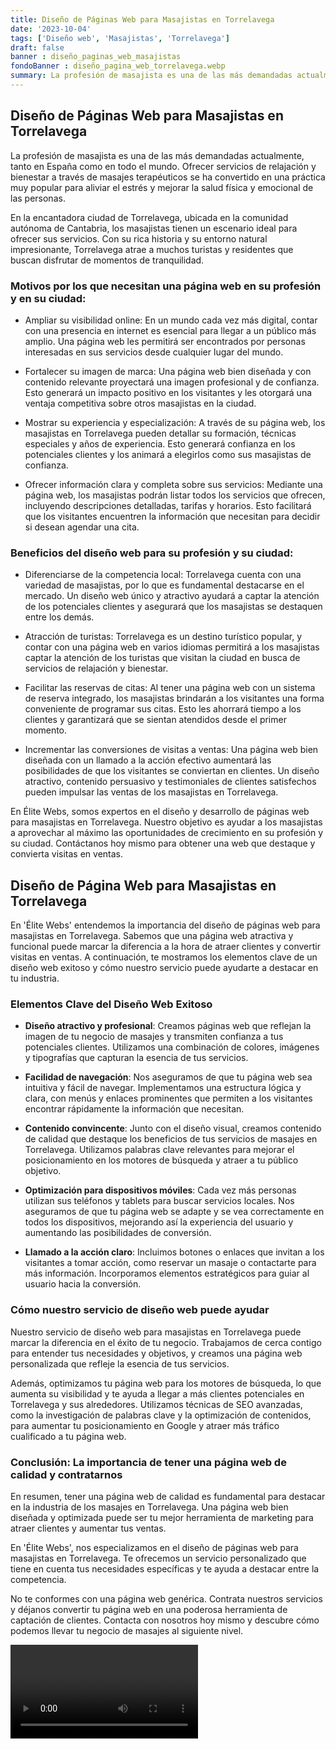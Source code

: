 ```yaml
---
title: Diseño de Páginas Web para Masajistas en Torrelavega
date: '2023-10-04'
tags: ['Diseño web', 'Masajistas', 'Torrelavega']
draft: false
banner : diseño_paginas_web_masajistas
fondoBanner : diseño_pagina_web_torrelavega.webp
summary: La profesión de masajista es una de las más demandadas actualmente, tanto en España como en todo el mundo. Ofrecer servicios de relajación y bienestar a través de masajes terapéuticos se ha convertido en una práctica muy popular para aliviar el estrés y mejorar la salud física y emocional de las personas. 
---
```


## Diseño de Páginas Web para Masajistas en Torrelavega

La profesión de masajista es una de las más demandadas actualmente, tanto en España como en todo el mundo. Ofrecer servicios de relajación y bienestar a través de masajes terapéuticos se ha convertido en una práctica muy popular para aliviar el estrés y mejorar la salud física y emocional de las personas. 

En la encantadora ciudad de Torrelavega, ubicada en la comunidad autónoma de Cantabria, los masajistas tienen un escenario ideal para ofrecer sus servicios. Con su rica historia y su entorno natural impresionante, Torrelavega atrae a muchos turistas y residentes que buscan disfrutar de momentos de tranquilidad.

### Motivos por los que necesitan una página web en su profesión y en su ciudad:

- Ampliar su visibilidad online: En un mundo cada vez más digital, contar con una presencia en internet es esencial para llegar a un público más amplio. Una página web les permitirá ser encontrados por personas interesadas en sus servicios desde cualquier lugar del mundo.

- Fortalecer su imagen de marca: Una página web bien diseñada y con contenido relevante proyectará una imagen profesional y de confianza. Esto generará un impacto positivo en los visitantes y les otorgará una ventaja competitiva sobre otros masajistas en la ciudad.

- Mostrar su experiencia y especialización: A través de su página web, los masajistas en Torrelavega pueden detallar su formación, técnicas especiales y años de experiencia. Esto generará confianza en los potenciales clientes y los animará a elegirlos como sus masajistas de confianza.

- Ofrecer información clara y completa sobre sus servicios: Mediante una página web, los masajistas podrán listar todos los servicios que ofrecen, incluyendo descripciones detalladas, tarifas y horarios. Esto facilitará que los visitantes encuentren la información que necesitan para decidir si desean agendar una cita.

### Beneficios del diseño web para su profesión y su ciudad:

- Diferenciarse de la competencia local: Torrelavega cuenta con una variedad de masajistas, por lo que es fundamental destacarse en el mercado. Un diseño web único y atractivo ayudará a captar la atención de los potenciales clientes y asegurará que los masajistas se destaquen entre los demás.

- Atracción de turistas: Torrelavega es un destino turístico popular, y contar con una página web en varios idiomas permitirá a los masajistas captar la atención de los turistas que visitan la ciudad en busca de servicios de relajación y bienestar.

- Facilitar las reservas de citas: Al tener una página web con un sistema de reserva integrado, los masajistas brindarán a los visitantes una forma conveniente de programar sus citas. Esto les ahorrará tiempo a los clientes y garantizará que se sientan atendidos desde el primer momento.

- Incrementar las conversiones de visitas a ventas: Una página web bien diseñada con un llamado a la acción efectivo aumentará las posibilidades de que los visitantes se conviertan en clientes. Un diseño atractivo, contenido persuasivo y testimoniales de clientes satisfechos pueden impulsar las ventas de los masajistas en Torrelavega.

En Élite Webs, somos expertos en el diseño y desarrollo de páginas web para masajistas en Torrelavega. Nuestro objetivo es ayudar a los masajistas a aprovechar al máximo las oportunidades de crecimiento en su profesión y su ciudad. Contáctanos hoy mismo para obtener una web que destaque y convierta visitas en ventas.

<GifSeo />

<Cta />

## Diseño de Página Web para Masajistas en Torrelavega

En 'Élite Webs' entendemos la importancia del diseño de páginas web para masajistas en Torrelavega. Sabemos que una página web atractiva y funcional puede marcar la diferencia a la hora de atraer clientes y convertir visitas en ventas. A continuación, te mostramos los elementos clave de un diseño web exitoso y cómo nuestro servicio puede ayudarte a destacar en tu industria.

### Elementos Clave del Diseño Web Exitoso

- **Diseño atractivo y profesional**: Creamos páginas web que reflejan la imagen de tu negocio de masajes y transmiten confianza a tus potenciales clientes. Utilizamos una combinación de colores, imágenes y tipografías que capturan la esencia de tus servicios.

- **Facilidad de navegación**: Nos aseguramos de que tu página web sea intuitiva y fácil de navegar. Implementamos una estructura lógica y clara, con menús y enlaces prominentes que permiten a los visitantes encontrar rápidamente la información que necesitan.

- **Contenido convincente**: Junto con el diseño visual, creamos contenido de calidad que destaque los beneficios de tus servicios de masajes en Torrelavega. Utilizamos palabras clave relevantes para mejorar el posicionamiento en los motores de búsqueda y atraer a tu público objetivo.

- **Optimización para dispositivos móviles**: Cada vez más personas utilizan sus teléfonos y tablets para buscar servicios locales. Nos aseguramos de que tu página web se adapte y se vea correctamente en todos los dispositivos, mejorando así la experiencia del usuario y aumentando las posibilidades de conversión.

- **Llamado a la acción claro**: Incluimos botones o enlaces que invitan a los visitantes a tomar acción, como reservar un masaje o contactarte para más información. Incorporamos elementos estratégicos para guiar al usuario hacia la conversión.

### Cómo nuestro servicio de diseño web puede ayudar

Nuestro servicio de diseño web para masajistas en Torrelavega puede marcar la diferencia en el éxito de tu negocio. Trabajamos de cerca contigo para entender tus necesidades y objetivos, y creamos una página web personalizada que refleje la esencia de tus servicios.

Además, optimizamos tu página web para los motores de búsqueda, lo que aumenta su visibilidad y te ayuda a llegar a más clientes potenciales en Torrelavega y sus alrededores. Utilizamos técnicas de SEO avanzadas, como la investigación de palabras clave y la optimización de contenidos, para aumentar tu posicionamiento en Google y atraer más tráfico cualificado a tu página web.

### Conclusión: La importancia de tener una página web de calidad y contratarnos

En resumen, tener una página web de calidad es fundamental para destacar en la industria de los masajes en Torrelavega. Una página web bien diseñada y optimizada puede ser tu mejor herramienta de marketing para atraer clientes y aumentar tus ventas.

En 'Élite Webs', nos especializamos en el diseño de páginas web para masajistas en Torrelavega. Te ofrecemos un servicio personalizado que tiene en cuenta tus necesidades específicas y te ayuda a destacar entre la competencia.

No te conformes con una página web genérica. Contrata nuestros servicios y déjanos convertir tu página web en una poderosa herramienta de captación de clientes. Contacta con nosotros hoy mismo y descubre cómo podemos llevar tu negocio de masajes al siguiente nivel.

<Video />

<CtaBot job='Masajistas' city='Torrelavega'/>

<Gmaps query='Torrelavega+españa+maps' />